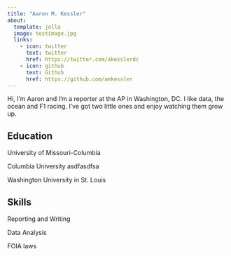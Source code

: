 ```yaml
---
title: "Aaron M. Kessler"
about:
  template: jolla
  image: testimage.jpg
  links:
    - icon: twitter
      text: twitter
      href: https://twitter.com/akesslerdc
    - icon: github
      text: Github
      href: https://github.com/amkessler
---
```


Hi, I'm Aaron and I'm a reporter at the AP in Washington, DC. I like data, the ocean and F1 racing. I've got two little ones and enjoy watching them grow up.

## Education

University of Missouri-Columbia

Columbia University asdfasdfsa

Washington University in St. Louis

## Skills

Reporting and Writing

Data Analysis

FOIA laws
